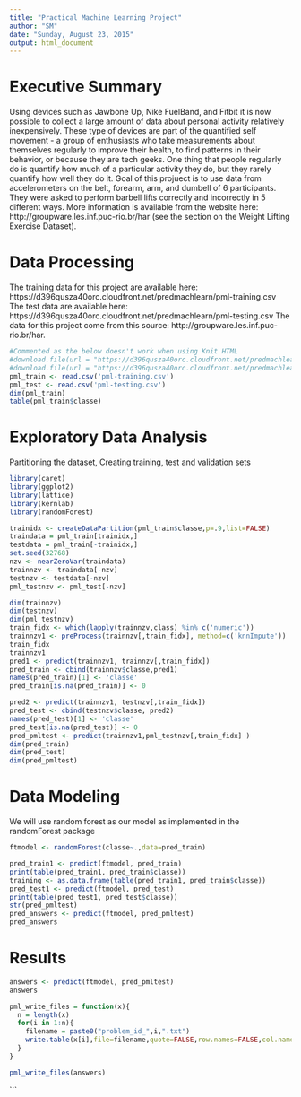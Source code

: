 ```yaml
---
title: "Practical Machine Learning Project"
author: "SM"
date: "Sunday, August 23, 2015"
output: html_document
---
```

# Executive Summary
Using devices such as Jawbone Up, Nike FuelBand, and Fitbit it is now possible to collect a large amount of data about personal activity relatively inexpensively. These type of devices are part of the quantified self movement - a group of enthusiasts who take measurements about themselves regularly to improve their health, to find patterns in their behavior, or because they are tech geeks. One thing that people regularly do is quantify how much of a particular activity they do, but they rarely quantify how well they do it. Goal of this projuect is to use data from accelerometers on the belt, forearm, arm, and dumbell of 6 participants. They were asked to perform barbell lifts correctly and incorrectly in 5 different ways. More information is available from the website here: http://groupware.les.inf.puc-rio.br/har (see the section on the Weight Lifting Exercise Dataset).

# Data Processing

The training data for this project are available here: 
https://d396qusza40orc.cloudfront.net/predmachlearn/pml-training.csv
The test data are available here: 
https://d396qusza40orc.cloudfront.net/predmachlearn/pml-testing.csv
The data for this project come from this source: http://groupware.les.inf.puc-rio.br/har.

```r
#Commented as the below doesn't work when using Knit HTML
#download.file(url = "https://d396qusza40orc.cloudfront.net/predmachlearn/pml-training.csv", destfile = "pml-training.csv")
#download.file(url = "https://d396qusza40orc.cloudfront.net/predmachlearn/pml-testing.csv", destfile = "pml-testing.csv")
pml_train <- read.csv('pml-training.csv')
pml_test <- read.csv('pml-testing.csv')
dim(pml_train)
table(pml_train$classe)
```
# Exploratory Data Analysis
Partitioning the dataset, Creating training, test and validation sets
```r
library(caret)
library(ggplot2)
library(lattice)
library(kernlab)
library(randomForest)

trainidx <- createDataPartition(pml_train$classe,p=.9,list=FALSE)
traindata = pml_train[trainidx,]
testdata = pml_train[-trainidx,]
set.seed(32768)
nzv <- nearZeroVar(traindata)
trainnzv <- traindata[-nzv]
testnzv <- testdata[-nzv]
pml_testnzv <- pml_test[-nzv]

dim(trainnzv)
dim(testnzv)
dim(pml_testnzv)
train_fidx <- which(lapply(trainnzv,class) %in% c('numeric'))
trainnzv1 <- preProcess(trainnzv[,train_fidx], method=c('knnImpute'))
train_fidx
trainnzv1
pred1 <- predict(trainnzv1, trainnzv[,train_fidx])
pred_train <- cbind(trainnzv$classe,pred1)
names(pred_train)[1] <- 'classe'
pred_train[is.na(pred_train)] <- 0

pred2 <- predict(trainnzv1, testnzv[,train_fidx])
pred_test <- cbind(testnzv$classe, pred2)
names(pred_test)[1] <- 'classe'
pred_test[is.na(pred_test)] <- 0
pred_pmltest <- predict(trainnzv1,pml_testnzv[,train_fidx] )
dim(pred_train)
dim(pred_test)
dim(pred_pmltest)

```
# Data Modeling
We will use random forest as our model as implemented in the randomForest package 
```r
ftmodel <- randomForest(classe~.,data=pred_train)

pred_train1 <- predict(ftmodel, pred_train) 
print(table(pred_train1, pred_train$classe))
training <- as.data.frame(table(pred_train1, pred_train$classe))
pred_test1 <- predict(ftmodel, pred_test) 
print(table(pred_test1, pred_test$classe))
str(pred_pmltest)
pred_answers <- predict(ftmodel, pred_pmltest) 
pred_answers
```
# Results
```r
answers <- predict(ftmodel, pred_pmltest) 
answers

pml_write_files = function(x){
  n = length(x)
  for(i in 1:n){
    filename = paste0("problem_id_",i,".txt")
    write.table(x[i],file=filename,quote=FALSE,row.names=FALSE,col.names=FALSE)
  }
}

pml_write_files(answers)

```


```

